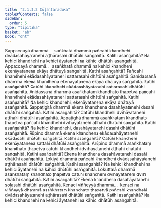 ```yaml
---
title: "2.1.8.2 Cūḷantaraduka"
tableOfContents: false
sidebar:
  order: 5
type: "tipitaka"
basket: "ab"
book: "dht"
---
```



<DynamicBreadcrumb />

<Division number="114" book="dht" bookNo="31" page="19">

<Paragraph number="160" book="dht">
Sappaccayā dhammā…  saṅkhatā dhammā pañcahi khandhehi dvādasahāyatanehi aṭṭhārasahi dhātūhi saṅgahitā. Katihi asaṅgahitā? Na kehici khandhehi na kehici āyatanehi na kāhici dhātūhi asaṅgahitā.
</Paragraph>

</Division>
<Division number="115" book="dht" bookNo="31" page="19">

<Paragraph number="161" book="dht">
Appaccayā dhammā…  asaṅkhatā dhammā na kehici khandhehi ekenāyatanena ekāya dhātuyā saṅgahitā. Katihi asaṅgahitā? Pañcahi khandhehi ekādasahāyatanehi sattarasahi dhātūhi asaṅgahitā.
</Paragraph>

</Division>
<Division number="116" book="dht" bookNo="31" page="19">

<Paragraph number="162" book="dht">
Sanidassanā dhammā ekena khandhena ekenāyatanena ekāya dhātuyā saṅgahitā. Katihi asaṅgahitā? Catūhi khandhehi ekādasahāyatanehi sattarasahi dhātūhi asaṅgahitā.
</Paragraph>

</Division>
<Division number="117" book="dht" bookNo="31" page="20">

<Paragraph number="163" book="dht">
Anidassanā dhammā asaṅkhataṃ khandhato ṭhapetvā pañcahi khandhehi ekādasahāyatanehi sattarasahi dhātūhi saṅgahitā. Katihi asaṅgahitā? Na kehici khandhehi, ekenāyatanena ekāya dhātuyā asaṅgahitā.
</Paragraph>

</Division>
<Division number="118" book="dht" bookNo="31" page="20">

<Paragraph number="164" book="dht">
Sappaṭighā dhammā ekena khandhena dasahāyatanehi dasahi dhātūhi saṅgahitā. Katihi asaṅgahitā? Catūhi khandhehi dvīhāyatanehi aṭṭhahi dhātūhi asaṅgahitā.
</Paragraph>

</Division>
<Division number="119" book="dht" bookNo="31" page="20">

<Paragraph number="165" book="dht">
Appaṭighā dhammā asaṅkhataṃ khandhato ṭhapetvā pañcahi khandhehi dvīhāyatanehi aṭṭhahi dhātūhi saṅgahitā. Katihi asaṅgahitā? Na kehici khandhehi, dasahāyatanehi dasahi dhātūhi asaṅgahitā.
</Paragraph>

</Division>
<Division number="120" book="dht" bookNo="31" page="20">

<Paragraph number="166" book="dht">
Rūpino dhammā ekena khandhena ekādasahāyatanehi ekādasahi dhātūhi saṅgahitā. Katihi asaṅgahitā? Catūhi khandhehi ekenāyatanena sattahi dhātūhi asaṅgahitā.
</Paragraph>

</Division>
<Division number="121" book="dht" bookNo="31" page="20">

<Paragraph number="167" book="dht">
Arūpino dhammā asaṅkhataṃ khandhato ṭhapetvā catūhi khandhehi dvīhāyatanehi aṭṭhahi dhātūhi saṅgahitā. Katihi asaṅgahitā? Ekena khandhena dasahāyatanehi dasahi dhātūhi asaṅgahitā.
</Paragraph>

</Division>
<Division number="122" book="dht" bookNo="31" page="20">

<Paragraph number="168" book="dht">
Lokiyā dhammā pañcahi khandhehi dvādasahāyatanehi aṭṭhārasahi dhātūhi saṅgahitā. Katihi asaṅgahitā? Na kehici khandhehi na kehici āyatanehi na kāhici dhātūhi asaṅgahitā.
</Paragraph>

</Division>
<Division number="123" book="dht" bookNo="31" page="20">

<Paragraph number="169" book="dht">
Lokuttarā dhammā asaṅkhataṃ khandhato ṭhapetvā catūhi khandhehi dvīhāyatanehi dvīhi dhātūhi saṅgahitā. Katihi asaṅgahitā? Ekena khandhena dasahāyatanehi soḷasahi dhātūhi asaṅgahitā.
</Paragraph>

</Division>
<Division number="124" book="dht" bookNo="31" page="20">

<Paragraph number="170" book="dht">
Kenaci viññeyyā dhammā…  kenaci na viññeyyā dhammā asaṅkhataṃ khandhato ṭhapetvā pañcahi khandhehi dvādasahāyatanehi aṭṭhārasahi dhātūhi saṅgahitā. Katihi asaṅgahitā? Na kehici khandhehi na kehici āyatanehi na kāhici dhātūhi asaṅgahitā.
</Paragraph>
</Division>